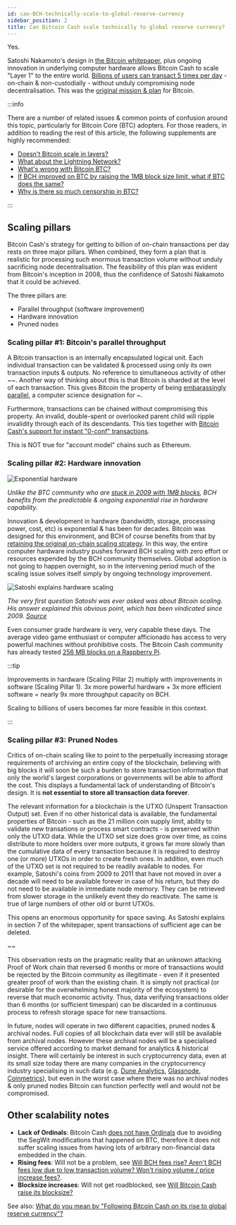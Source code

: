 ```yaml
---
id: can-BCH-technically-scale-to-global-reserve-currency
sidebar_position: 2
title: Can Bitcoin Cash scale technically to global reserve currency?
---
```



Yes.

Satoshi Nakamoto's design in [the Bitcoin whitepaper](/bitcoin.pdf), plus ongoing innovation in underlying computer hardware allows Bitcoin Cash to scale "Layer 1" to the entire world. [Billions of users can transact 5 times per day](/faqs/Global-Reserve-Currency/what-do-you-mean-global-reserve-currency) - on-chain & non-custodially - without unduly compromising node decentralisation. This was the [original mission & plan](/faqs/BCH-vs-BTC/is-bch-the-real-bitcoin) for Bitcoin.

:::info

There are a number of related issues & common points of confusion around this topic, particularly for Bitcoin Core (BTC) adopters. For those readers, in addition to reading the rest of this article, the following supplements are highly recommended:

- [Doesn't Bitcoin scale in layers?](/faqs/BCH-vs-BTC/doesnt-bitcoin-scale-in-layers)
- [What about the Lightning Network?](/faqs/BCH-vs-BTC/what-about-lightning-network)
- [What's wrong with Bitcoin BTC?](/faqs/BCH-vs-BTC/whats-wrong-with-bitcoin-btc)
- [If BCH improved on BTC by raising the 1MB block size limit, what if BTC does the same?](/faqs/BCH-vs-BTC/what-if-btc-raises-block-size)
- [Why is there so much censorship in BTC?](/faqs/BCH-vs-BTC/why-is-there-so-much-censorship-in-btc)

:::

## Scaling pillars

Bitcoin Cash's strategy for getting to billion of on-chain transactions per day rests on three major pillars. When combined, they form a plan that is realistic for processing such enormous transaction volume without unduly sacrificing node decentralisation. The feasibility of this plan was evident from Bitcoin's inception in 2008, thus the confidence of Satoshi Nakamoto that it could be achieved.

The three pillars are:

- Parallel throughput (software improvement)
- Hardware innovation
- Pruned nodes

### Scaling pillar #1: Bitcoin's parallel throughput

A Bitcoin transaction is an internally encapsulated logical unit. Each individual transaction can be validated & processed using only its own transaction inputs & outputs. No reference to simultaneous activity of other ~~. Another way of thinking about this is that Bitcoin is sharded at the level of each transaction. This gives Bitcoin the property of being [embarassingly parallel](https://en.wikipedia.org/wiki/Embarrassingly_parallel), a computer science designation for ~.

Furthermore, transactions can be chained without compromising this property. An invalid, double-spent or overlooked parent child will ripple invalidity through each of its descendants. This ties together with [Bitcoin Cash's support for instant "0-conf" transactions](/).

This is NOT true for "account model" chains such as Ethereum.

### Scaling pillar #2: Hardware innovation

<img src={exponentialHardware} alt="Exponential hardware" />

_Unlike the BTC community who are [stuck in 2009 with 1MB blocks](/faqs/BCH-vs-BTC/what-if-btc-raises-block-size), BCH benefits from the predictable & ongoing exponential rise in hardware capability._

Innovation & development in hardware (bandwidth, storage, processing power, cost, etc) is exponential & has been for decades. Bitcoin was designed for this environment, and BCH of course benefits from that by [retaining the original on-chain scaling strategy](/faqs/BCH/will-bch-raise-its-blocksize). In this way, the entire computer hardware industry pushes forward BCH scaling with zero effort or resources expended by the BCH community themselves. Global adoption is not going to happen overnight, so in the intervening period much of the scaling issue solves itself simply by ongoing technology improvement.

<img src={satoshiOnScaling} alt="Satoshi explains hardware scaling" />

_The very first question Satoshi was ever asked was about Bitcoin scaling. His answer explained this obvious point, which has been vindicated since 2009. [Source](https://satoshi.nakamotoinstitute.org/emails/cryptography/2/)_

Even consumer grade hardware is very, very capable these days. The average video game enthusiast or computer afficionado has access to very powerful machines without prohibitive costs. The Bitcoin Cash community has already tested [256 MB blocks on a Raspberry Pi](https://read.cash/@mtrycz/how-my-rpi4-handles-scalenets-256mb-blocks-e356213b).

:::tip

Improvements in hardware (Scaling Pillar 2) multiply with improvements in software (Scaling Pillar 1). 3x more powerful hardware + 3x more efficient software = nearly 9x more throughput capacity on BCH.

Scaling to billions of users becomes far more feasible in this context.

:::

### Scaling pillar #3: Pruned Nodes

Critics of on-chain scaling like to point to the perpetually increasing storage requirements of archiving an entire copy of the blockchain, believing with big blocks it will soon be such a burden to store transaction information that only the world's largest corporations or governments will be able to afford the cost. This displays a fundamental lack of understanding of Bitcoin's design. It is **not essential to store all transaction data forever**.

The relevant information for a blockchain is the UTXO (Unspent Transaction Output) set. Even if no other historical data is available, the fundamental properties of Bitcoin - such as the 21 million coin supply limit, ability to validate new transations or process smart contracts - is preserved within only the UTXO data. While the UTXO set size does grow over time, as coins distribute to more holders over more outputs, it grows far more slowly than the cumulative data of every transaction because it is required to destroy one (or more) UTXOs in order to create fresh ones. In addition, even much of the UTXO set is not required to be readily available to nodes. For example, Satoshi's coins from 2009 to 2011 that have not moved in over a decade will need to be available forever in case of his return, but they do not need to be available in immediate node memory. They can be retrieved from slower storage in the unlikely event they do reactivate. The same is true of large numbers of other old or burnt UTXOs.

This opens an enormous opportunity for space saving. As Satoshi explains in section 7 of the whitepaper, spent transactions of sufficient age can be deleted.

~~

This observation rests on the pragmatic reality that an unknown attacking Proof of Work chain that reversed 6 months or more of transactions would be rejected by the Bitcoin community as illegitimate - even if it presented greater proof of work than the existing chain. It is simply not practical (or desirable for the overwhelming honest majority of the ecosystem) to reverse that much economic activity. Thus, data verifying transactions older than 6 months (or sufficient timespan) can be discarded in a continuous process to refresh storage space for new transactions.

In future, nodes will operate in two different capacities, pruned nodes & archival nodes. Full copies of all blockchain data ever will still be available from archival nodes. However these archival nodes will be a specialised service offered according to market demand for analytics & historical insight. There will certainly be interest in such cryptocurrency data, even at its small size today there are many companies in the cryptocurrency industry specialising in such data (e.g. [Dune Analytics](https://dune.com/home), [Glassnode](https://glassnode.com/), [Coinmetrics](https://coinmetrics.io/)), but even in the worst case where there was no archival nodes & only pruned nodes Bitcoin can function perfectly well and would not be compromised.

## Other scalability notes

- **Lack of Ordinals**: Bitcoin Cash [does not have Ordinals](/faqs/BCH-vs-BTC/does-bch-have-ordinals) due to avoiding the SegWit modifications that happened on BTC, therefore it does not suffer scaling issues from having lots of arbitrary non-financial data embedded in the chain.
- **Rising fees**: Will not be a problem, see [Will BCH fees rise? Aren't BCH fees low due to low transaction volume? Won't rising volume / price increase fees?](/faqs/BCH/will-bch-fees-rise).
- **Blocksize increases**: Will not get roadblocked, see [Will Bitcoin Cash raise its blocksize?](/faqs/BCH/will-bch-raise-its-blocksize)

See also: [What do you mean by "Following Bitcoin Cash on its rise to global reserve currency"?](/faqs/Global-Reserve-Currency/what-do-you-mean-global-reserve-currency)
